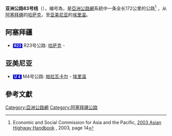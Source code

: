 {{泛亚公路信息框
|number=83
|length={{convert|172|km|mi|lk=on}}
|starting_terminus={{AZE}} [[哈萨克_(阿塞拜疆)|哈萨克]]
|ending_terminus={{ARM}} [[埃里温|埃里温]]
|countries={{AZE}}<br />{{ARM}}
}}
'''亚洲公路83号线'''（{{lang-en|'''Asian Highway 83'''}}），编号為{{Asian Highway nopic|83}}，是[[亞洲公路網|亞洲公路網]]系統中一条全长172公里的公路<ref>Economic and Social Commission for Asia and the Pacific, [http://www.unescap.org/sites/default/files/Full%20version.pdf 2003 Asian Highway Handbook] {{Wayback|url=http://www.unescap.org/sites/default/files/Full%20version.pdf |date=20140407070358 }}, 2003, page 14</ref> ，从[[阿塞拜疆|阿塞拜疆]]的[[哈萨克_(阿塞拜疆)|哈萨克]]，至[[亚美尼亚|亚美尼亚]]的[[埃里温|埃里温]]。

==阿塞拜疆==
* <span style="font-size:smaller; color:#FFFFFF; background:#0000cd; padding-left:.3em; padding-right:.3em;">'''R23'''</span> R23号公路: [[哈萨克_(阿塞拜疆)|哈萨克]] - {{link-en|Bala Cəfərli|Bala Cəfərli}}

==亚美尼亚==
* <span style="font-size:smaller; color:#FFFFFF; background:#0000cd; padding-left:.3em; padding-right:.3em;">'''Մ 4'''</span> M4号公路: [[帕拉瓦卡尔|帕拉瓦卡尔]] - [[埃里温|埃里温]]

== 參考文獻 ==
<references/>

{{亞洲公路網}}
{{Road-stub}}
[[Category:亞洲公路網|Category:亞洲公路網]]
[[Category:阿塞拜疆公路|Category:阿塞拜疆公路]]